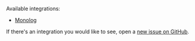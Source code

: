 Available integrations:
- [Monolog](/platforms/php/integrations/monolog/#logs)

If there's an integration you would like to see, open a [new issue on GitHub](https://github.com/getsentry/sentry-php/issues/new/choose).
